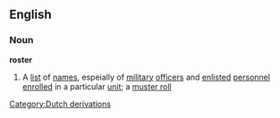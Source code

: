==English==
===Noun===
'''roster'''
#A [[list]] of [[name]]s, espeially of [[military]] [[officer]]s and [[enlist]]ed [[personnel]] [[enrolled]] in a particular [[unit]]; a [[muster roll]]
[[Category:Dutch derivations]]
